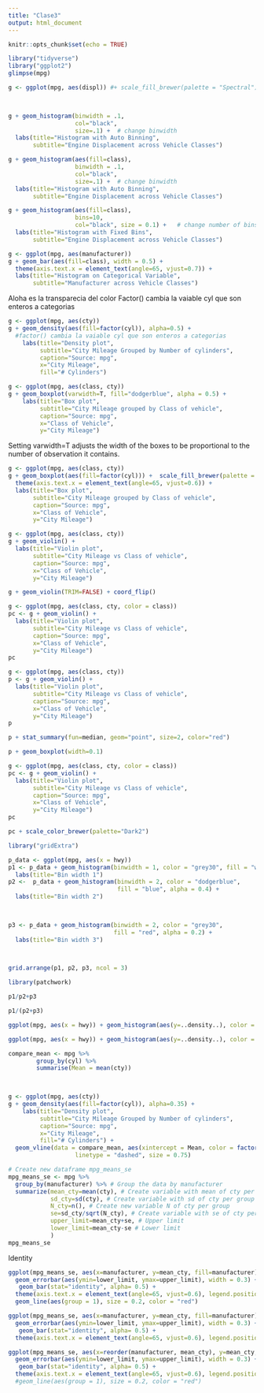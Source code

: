 ---
title: "Clase3"
output: html_document
---

```{r setup, include=FALSE}
knitr::opts_chunk$set(echo = TRUE)
```

```{r}
library("tidyverse")
library("ggplot2")
glimpse(mpg)
```

```{r}
g <- ggplot(mpg, aes(displ)) #+ scale_fill_brewer(palette = "Spectral")

 

g + geom_histogram(binwidth = .1, 
                   col="black", 
                   size=.1) +  # change binwidth
  labs(title="Histogram with Auto Binning", 
       subtitle="Engine Displacement across Vehicle Classes") 
```

```{r}
g + geom_histogram(aes(fill=class), 
                   binwidth = .1, 
                   col="black", 
                   size=.1) +  # change binwidth
  labs(title="Histogram with Auto Binning", 
       subtitle="Engine Displacement across Vehicle Classes")  
```

```{r}
g + geom_histogram(aes(fill=class),
                   bins=10,
                   col="black", size = 0.1) +   # change number of bins
  labs(title="Histogram with Fixed Bins",
       subtitle="Engine Displacement across Vehicle Classes")
```

```{r}
g <- ggplot(mpg, aes(manufacturer))
g + geom_bar(aes(fill=class), width = 0.5) +
  theme(axis.text.x = element_text(angle=65, vjust=0.7)) +
  labs(title="Histogram on Categorical Variable",
       subtitle="Manufacturer across Vehicle Classes")
```


Aloha es la transparecia del color
Factor() cambia la vaiable cyl que son enteros a categorias
```{r}
g <- ggplot(mpg, aes(cty))
g + geom_density(aes(fill=factor(cyl)), alpha=0.5) + 
  #factor() cambia la vaiable cyl que son enteros a categorias
    labs(title="Density plot",
         subtitle="City Mileage Grouped by Number of cylinders",
         caption="Source: mpg",
         x="City Mileage",
         fill="# Cylinders")
```

```{r}
g <- ggplot(mpg, aes(class, cty))
g + geom_boxplot(varwidth=T, fill="dodgerblue", alpha = 0.5) +
    labs(title="Box plot",
         subtitle="City Mileage grouped by Class of vehicle",
         caption="Source: mpg",
         x="Class of Vehicle",
         y="City Mileage")
```

Setting varwidth=T adjusts the width of the boxes to be proportional to the number of observation it contains.

```{r}
g <- ggplot(mpg, aes(class, cty))
g + geom_boxplot(aes(fill=factor(cyl))) +  scale_fill_brewer(palette = "Spectral") +
  theme(axis.text.x = element_text(angle=65, vjust=0.6)) +
  labs(title="Box plot",
       subtitle="City Mileage grouped by Class of vehicle",
       caption="Source: mpg",
       x="Class of Vehicle",
       y="City Mileage")
```

```{r}
g <- ggplot(mpg, aes(class, cty))
g + geom_violin() +
  labs(title="Violin plot",
       subtitle="City Mileage vs Class of vehicle",
       caption="Source: mpg",
       x="Class of Vehicle",
       y="City Mileage")
```

```{r}
g + geom_violin(TRIM=FALSE) + coord_flip()
```

```{r}
g <- ggplot(mpg, aes(class, cty, color = class))
pc <- g + geom_violin() +
  labs(title="Violin plot",
       subtitle="City Mileage vs Class of vehicle",
       caption="Source: mpg",
       x="Class of Vehicle",
       y="City Mileage")
pc
```

```{r}
g <- ggplot(mpg, aes(class, cty))
p <- g + geom_violin() +
  labs(title="Violin plot",
       subtitle="City Mileage vs Class of vehicle",
       caption="Source: mpg",
       x="Class of Vehicle",
       y="City Mileage")
p
```


```{r}
p + stat_summary(fun=median, geom="point", size=2, color="red")
```

```{r}
p + geom_boxplot(width=0.1)
```

```{r}
g <- ggplot(mpg, aes(class, cty, color = class))
pc <- g + geom_violin() +
  labs(title="Violin plot",
       subtitle="City Mileage vs Class of vehicle",
       caption="Source: mpg",
       x="Class of Vehicle",
       y="City Mileage")
pc
```

```{r}
pc + scale_color_brewer(palette="Dark2")
```

```{r}
library("gridExtra")
```
```{r}
p_data <- ggplot(mpg, aes(x = hwy))
p1 <- p_data + geom_histogram(binwidth = 1, color = "grey30", fill = "white") + 
  labs(title="Bin width 1")
p2 <-  p_data + geom_histogram(binwidth = 2, color = "dodgerblue", 
                               fill = "blue", alpha = 0.4) + 
  labs(title="Bin width 2")

 

p3 <- p_data + geom_histogram(binwidth = 2, color = "grey30", 
                              fill = "red", alpha = 0.2) + 
  labs(title="Bin width 3")

 

grid.arrange(p1, p2, p3, ncol = 3)
```


```{r}
library(patchwork)

p1/p2+p3
```

```{r}
p1/(p2+p3)
```

```{r}
ggplot(mpg, aes(x = hwy)) + geom_histogram(aes(y=..density..), color = "red", fill = "white") +geom_density(alpha = .2, fill = "antiquewhite3") + labs(title="Bin width 1")
```

```{r}
ggplot(mpg, aes(x = hwy)) + geom_histogram(aes(y=..density..), color = "grey30", fill = "white") +geom_density(alpha = .2, fill = "antiquewhite3") + labs(title="Bin width 1") + geom_vline(xintercept = mean(mpg$hwy), color = "red", linetype = "dashed")
```

```{r}
compare_mean <- mpg %>%
        group_by(cyl) %>%
        summarise(Mean = mean(cty))

 

g <- ggplot(mpg, aes(cty))
g + geom_density(aes(fill=factor(cyl)), alpha=0.35) + 
    labs(title="Density plot", 
         subtitle="City Mileage Grouped by Number of cylinders",
         caption="Source: mpg",
         x="City Mileage",
         fill="# Cylinders") + 
  geom_vline(data = compare_mean, aes(xintercept = Mean, color = factor(cyl)),
                   linetype = "dashed", size = 0.75)
```

```{r}
# Create new dataframe mpg_means_se
mpg_means_se <- mpg %>%
  group_by(manufacturer) %>% # Group the data by manufacturer
  summarize(mean_cty=mean(cty), # Create variable with mean of cty per group
            sd_cty=sd(cty), # Create variable with sd of cty per group
            N_cty=n(), # Create new variable N of cty per group
            se=sd_cty/sqrt(N_cty), # Create variable with se of cty per group
            upper_limit=mean_cty+se, # Upper limit
            lower_limit=mean_cty-se # Lower limit
            )
mpg_means_se
```

Identity
```{r}
ggplot(mpg_means_se, aes(x=manufacturer, y=mean_cty, fill=manufacturer)) +
  geom_errorbar(aes(ymin=lower_limit, ymax=upper_limit), width = 0.3) +
   geom_bar(stat="identity", alpha= 0.5) +
  theme(axis.text.x = element_text(angle=65, vjust=0.6), legend.position = "right") +
  geom_line(aes(group = 1), size = 0.2, color = "red")
```


```{r}
ggplot(mpg_means_se, aes(x=manufacturer, y=mean_cty, fill=manufacturer)) +
  geom_errorbar(aes(ymin=lower_limit, ymax=upper_limit), width = 0.3) +
   geom_bar(stat="identity", alpha= 0.5) +
  theme(axis.text.x = element_text(angle=65, vjust=0.6), legend.position = "none")
```

```{r}
ggplot(mpg_means_se, aes(x=reorder(manufacturer, mean_cty), y=mean_cty, fill=manufacturer)) +
  geom_errorbar(aes(ymin=lower_limit, ymax=upper_limit), width = 0.3) +
   geom_bar(stat="identity", alpha= 0.5) +
  theme(axis.text.x = element_text(angle=65, vjust=0.6), legend.position = "none")# +
  #geom_line(aes(group = 1), size = 0.2, color = "red")
```

